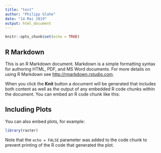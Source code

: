 ```yaml
---
title: "test"
author: "Philipp Glahe"
date: "14 Mai 2019"
output: html_document
---
```


```r
knitr::opts_chunk$set(echo = TRUE)
```

## R Markdown

This is an R Markdown document. Markdown is a simple formatting syntax for authoring HTML, PDF, and MS Word documents. For more details on using R Markdown see <http://rmarkdown.rstudio.com>.

When you click the **Knit** button a document will be generated that includes both content as well as the output of any embedded R code chunks within the document. You can embed an R code chunk like this:

## Including Plots

You can also embed plots, for example:


```r
library(raster)
```

Note that the `echo = FALSE` parameter was added to the code chunk to prevent printing of the R code that generated the plot.
